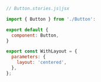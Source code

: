 ```js
// Button.stories.js|jsx

import { Button } from './Button':

export default {
  component: Button,
}

export const WithLayout = {
  parameters: {
    layout: 'centered',
  },
};
```
